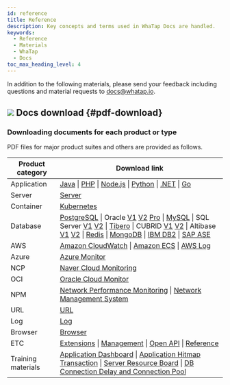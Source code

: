 ```yaml
---
id: reference
title: Reference
description: Key concepts and terms used in WhaTap Docs are handled.
keywords:
  - Reference
  - Materials
  - WhaTap
  - Docs
toc_max_heading_level: 4
---
```


In addition to the following materials, please send your feedback including questions and material requests to docs@whatap.io.


<DocCardList/>

## ![](/img/ic-pdf-download.svg) Docs download {#pdf-download}

### Downloading documents for each product or type

PDF files for major product suites and others are provided as follows.

<div class='download-pdf'>

| Product category   | Download link                                                                                                                                                                                                                                                                                                                                                                                                                                                                                                                                                                                                                                                                                                                                                                                                                                                                                                                                                                                                                                                                                                                                                                                                                                                                                                                                                                                                                                                                                                                                                                                                                                                                                                  |
| ------------------ | -------------------------------------------------------------------------------------------------------------------------------------------------------------------------------------------------------------------------------------------------------------------------------------------------------------------------------------------------------------------------------------------------------------------------------------------------------------------------------------------------------------------------------------------------------------------------------------------------------------------------------------------------------------------------------------------------------------------------------------------------------------------------------------------------------------------------------------------------------------------------------------------------------------------------------------------------------------------------------------------------------------------------------------------------------------------------------------------------------------------------------------------------------------------------------------------------------------------------------------------------------------------------------------------------------------------------------------------------------------------------------------------------------------------------------------------------------------------------------------------------------------------------------------------------------------------------------------------------------------------------------------------------------------------------------------------------------------- |
| Application        | [Java](https://github.com/whatap/whatap-docs/releases/download/v2.21.0%40en/whatap-apm-java-monitoring.pdf) \| [PHP](https://github.com/whatap/whatap-docs/releases/download/v2.21.0%40en/whatap-apm-php-monitoring.pdf) \| [Node.js](https://github.com/whatap/whatap-docs/releases/download/v2.21.0%40en/whatap-apm-nodejs-monitoring.pdf) \| [Python](https://github.com/whatap/whatap-docs/releases/download/v2.21.0%40en/whatap-apm-python-monitoring.pdf) \| [.NET](https://github.com/whatap/whatap-docs/releases/download/v2.21.0%40en/whatap-apm-dotnet-monitoring.pdf) \| [Go](https://github.com/whatap/whatap-docs/releases/download/v2.21.0%40en/whatap-apm-go-monitoring.pdf)                                                                                                                                                                                                                                                                                                                                                                                                                                                                                                                                                                                                                                                                                                                                                                                                                                                                                                                                                                                                                                                  |
| Server             | [Server](https://github.com/whatap/whatap-docs/releases/download/v2.21.0%40en/whatap-server-monitoring.pdf)                                                                                                                                                                                                                                                                                                                                                                                                                                                                                                                                                                                                                                                                                                                                                                                                                                                                                                                                                                                                                                                                                                                                                                                                                                                                                                                                                                                                                                                                                                                                                                                                         |
| Container          | [Kubernetes](https://github.com/whatap/whatap-docs/releases/download/v2.21.0%40en/whatap-kubernetes-monitoring.pdf)                                                                                                                                                                                                                                                                                                                                                                                                                                                                                                                                                                                                                                                                                                                                                                                                                                                                                                                                                                                                                                                                                                                                                                                                                                                                                                                                                                                                                                                                                                                                                                                                 |
| Database           | [PostgreSQL](https://github.com/whatap/whatap-docs/releases/download/v2.21.0%40en/whatap-db-postgresql-monitoring.pdf) \| Oracle [V1](https://content.whatap.io/24/07/01/003046whatap-db-oracle-monitoring.pdf) [V2](https://github.com/whatap/whatap-docs/releases/download/v2.21.0%40en/whatap-db-oracle-v2-monitoring.pdf) [Pro](https://github.com/whatap/whatap-docs/releases/download/v2.21.0%40en/whatap-db-oracle-pro-monitoring.pdf) \| [MySQL](https://github.com/whatap/whatap-docs/releases/download/v2.21.0%40en/whatap-db-mysql-monitoring.pdf) \| SQL Server [V1](https://content.whatap.io/24/11/01/003310whatap-db-mssql-monitoring.pdf) [V2](https://github.com/whatap/whatap-docs/releases/download/v2.21.0%40en/whatap-db-mssql-monitoring.pdf) \| [Tibero](https://github.com/whatap/whatap-docs/releases/download/v2.21.0%40en/whatap-db-tibero-monitoring.pdf) \| CUBRID [V1](https://content.whatap.io/24/09/02/042728whatap-db-cubrid-monitoring.pdf) [V2](https://github.com/whatap/whatap-docs/releases/download/v2.21.0%40en/whatap-db-cubrid-monitoring.pdf) \| Altibase [V1](https://content.whatap.io/24/08/01/044450whatap-db-altibase-monitoring.pdf) [V2](https://github.com/whatap/whatap-docs/releases/download/v2.21.0%40en/whatap-db-altibase-monitoring.pdf) \| [Redis](https://github.com/whatap/whatap-docs/releases/download/v2.21.0%40en/whatap-db-redis-monitoring.pdf) \| [MongoDB](https://github.com/whatap/whatap-docs/releases/download/v2.21.0%40en/whatap-db-mongodb-monitoring.pdf) \| [IBM DB2](https://github.com/whatap/whatap-docs/releases/download/v2.21.0%40en/whatap-db-db2-monitoring.pdf) \| [SAP ASE](https://github.com/whatap/whatap-docs/releases/download/v2.21.0%40en/whatap-db-sapase-monitoring.pdf) |
| AWS                | [Amazon CloudWatch](https://github.com/whatap/whatap-docs/releases/download/v2.21.0%40en/whatap-amazon-cloudwatch.pdf) \| [Amazon ECS](https://github.com/whatap/whatap-docs/releases/download/v2.21.0%40en/whatap-amazon-ecs.pdf) \| [AWS Log](https://github.com/whatap/whatap-docs/releases/download/v2.21.0%40en/whatap-aws-log-monitoring.pdf)                                                                                                                                                                                                                                                                                                                                                                                                                                                                                                                                                                                                                                                                                                                                                                                                                                                                                                                                                                                                                                                                                                                                                                                                                                                                                                                                                                           |
| Azure              | [Azure Monitor](https://github.com/whatap/whatap-docs/releases/download/v2.21.0%40en/whatap-azure.pdf)                                                                                                                                                                                                                                                                                                                                                                                                                                                                                                                                                                                                                                                                                                                                                                                                                                                                                                                                                                                                                                                                                                                                                                                                                                                                                                                                                                                                                                                                                                                                                                                                              |
| NCP                | [Naver Cloud Monitoring](https://github.com/whatap/whatap-docs/releases/download/v2.21.0%40en/whatap-ncloud.pdf)                                                                                                                                                                                                                                                                                                                                                                                                                                                                                                                                                                                                                                                                                                                                                                                                                                                                                                                                                                                                                                                                                                                                                                                                                                                                                                                                                                                                                                                                                                                                                                                                    |
| OCI                | [Oracle Cloud Monitor](https://github.com/whatap/whatap-docs/releases/download/v2.21.0%40en/whatap-oracle-cloud.pdf)                                                                                                                                                                                                                                                                                                                                                                                                                                                                                                                                                                                                                                                                                                                                                                                                                                                                                                                                                                                                                                                                                                                                                                                                                                                                                                                                                                                                                                                                                                                                                                                                |
| NPM                | [Network Performance Monitoring](https://github.com/whatap/whatap-docs/releases/download/v2.21.0%40en/whatap-network-performance-monitoring.pdf) \| [Network Management System](https://github.com/whatap/whatap-docs/releases/download/v2.21.0%40en/whatap-network-management-monitoring.pdf)                                                                                                                                                                                                                                                                                                                                                                                                                                                                                                                                                                                                                                                                                                                                                                                                                                                                                                                                                                                                                                                                                                                                                                                                                                                                                                                                                                                                                           |
| URL                | [URL](https://github.com/whatap/whatap-docs/releases/download/v2.21.0%40en/whatap-url-monitoring.pdf)                                                                                                                                                                                                                                                                                                                                                                                                                                                                                                                                                                                                                                                                                                                                                                                                                                                                                                                                                                                                                                                                                                                                                                                                                                                                                                                                                                                                                                                                                                                                                                                                               |
| Log                | [Log](https://github.com/whatap/whatap-docs/releases/download/v2.21.0%40en/whatap-log-monitoring.pdf)                                                                                                                                                                                                                                                                                                                                                                                                                                                                                                                                                                                                                                                                                                                                                                                                                                                                                                                                                                                                                                                                                                                                                                                                                                                                                                                                                                                                                                                                                                                                                                                                               |
| Browser            | [Browser](https://github.com/whatap/whatap-docs/releases/download/v2.21.0%40en/whatap-browser-monitoring.pdf)                                                                                                                                                                                                                                                                                                                                                                                                                                                                                                                                                                                                                                                                                                                                                                                                                                                                                                                                                                                                                                                                                                                                                                                                                                                                                                                                                                                                                                                                                                                                                                                                       |
| ETC                | [Extensions](https://github.com/whatap/whatap-docs/releases/download/v2.21.0%40en/whatap-extensions.pdf) \| [Management](https://github.com/whatap/whatap-docs/releases/download/v2.21.0%40en/whatap-manage.pdf) \| [Open API](https://content.whatap.io/24/08/01/044452whatap-open-api.pdf) \| [Reference](https://github.com/whatap/whatap-docs/releases/download/v2.21.0%40en/whatap-reference.pdf)                                                                                                                                                                                                                                                                                                                                                                                                                                                                                                                                                                                                                                                                                                                                                                                                                                                                                                                                                                                                                                                                                                                                                                                                                                                                                                                        |
| Training materials | [Application Dashboard](https://content.whatap.io/24/02/01/052908whatap-best-practice-guides-about-apm-dashboard.pdf) \| [Application Hitmap Transaction](https://content.whatap.io/24/02/01/052909whatap-best-practice-guides-about-apm-hitmap-class.pdf) \| [Server Resource Board](https://content.whatap.io/24/02/01/052909whatap-best-practice-guides-about-server-dashboard.pdf) \| [DB Connection Delay and Connection Pool](https://content.whatap.io/24/02/01/052909whatap-best-practice-guides-about-apm-dbc.pdf)                                                                                                                                                                                                                                                                                                                                                                                                                                                                                                                                                                                                                                                                                                                                                                                                                                                                                                                                                                                                                                                                                                                                                                                    |

</div>


